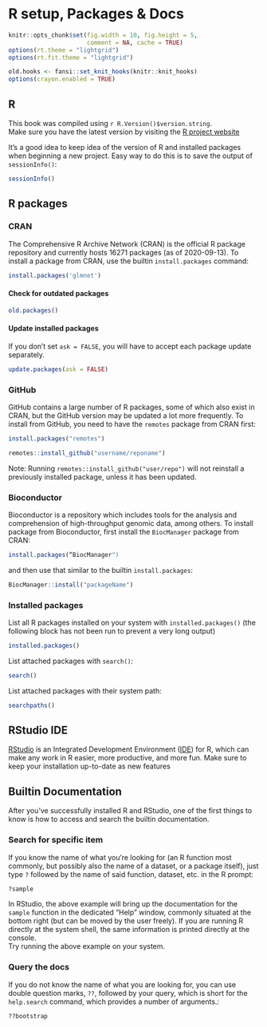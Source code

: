 # R setup, Packages & Docs {#Rsetup}

```r
knitr::opts_chunk$set(fig.width = 10, fig.height = 5,
                      comment = NA, cache = TRUE) 
options(rt.theme = "lightgrid")
options(rt.fit.theme = "lightgrid")
```

```r
old.hooks <- fansi::set_knit_hooks(knitr::knit_hooks)
options(crayon.enabled = TRUE)
```

## R
This book was compiled using `r R.Version()$version.string`.  
Make sure you have the latest version by visiting the [R project website](https://www.r-project.org)

It's a good idea to keep idea of the version of R and installed packages when beginning a new project. Easy way to do this is to save the output of `sessionInfo()`:
```r
sessionInfo()
```

## R packages
### CRAN
The Comprehensive R Archive Network (CRAN) is the official R package repository and currently hosts 16271 packages (as of 2020-09-13). To install a package from CRAN, use the builtin `install.packages` command:
```r
install.packages('glmnet')
```

#### Check for outdated packages
```r
old.packages()
```

#### Update installed packages
If you don't set `ask = FALSE`, you will have to accept each package update separately.
```r
update.packages(ask = FALSE)
```

### GitHub
GitHub contains a large number of R packages, some of which also exist in CRAN, but the GitHub version may be updated a lot more frequently. To install from GitHub, you need to have the `remotes` package from CRAN first:
```r
install.packages("remotes")
```

```r
remotes::install_github("username/reponame")
```

Note: Running `remotes::install_github("user/repo")` will not reinstall a previously installed package, unless it has been updated.

### Bioconductor
Bioconductor is a repository which includes tools for the analysis and comprehension of high-throughput genomic data, among others. To install package from Bioconductor, first install the `BiocManager` package from CRAN:
```r
install.packages(“BiocManager")
```
and then use that similar to the builtin `install.packages`:
```r
BiocManager::install("packageName")
```

### Installed packages
List all R packages installed on your system with `installed.packages()` (the following block has not been run to prevent a very long output)
```r
installed.packages()
```

List attached packages with `search()`:
```r
search()
```

List attached packages with their system path:
```r
searchpaths()
```


## RStudio IDE
[RStudio](https://rstudio.com/) is an Integrated Development Environment ([IDE](https://en.wikipedia.org/wiki/Integrated_development_environment)) for R, which can make any work in R easier, more productive, and more fun. Make sure to keep your installation up-to-date as new features 


## Builtin Documentation
After you've successfully installed R and RStudio, one of the first things to know is how to access and search the builtin documentation.  

### Search for specific item
If you know the name of what you're looking for (an R function most commonly, but possibly also the name of a dataset, or a package itself), just type `?` followed by the name of said function, dataset, etc. in the R prompt:
```r
?sample
```
In RStudio, the above example will bring up the documentation for the `sample` function in the dedicated "Help" window, commonly situated at the bottom right (but can be moved by the user freely). If you are running R directly at the system shell, the same information is printed directly at the console.  
Try running the above example on your system.

### Query the docs
If you do not know the name of what you are looking for, you can use double question marks, `??`, followed by your query, which is short for the `help.search` command, which provides a number of arguments.:
```r
??bootstrap
```

